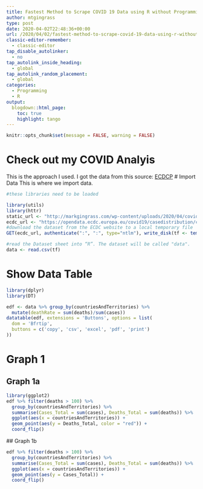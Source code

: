 ```yaml
---
title: Fastest Method to Scrape COVID 19 Data using R without Programming Experience
author: mtgingrass
type: post
date: 2020-04-02T22:48:36+00:00
url: /2020/04/02/fastest-method-to-scrape-covid-19-data-using-r-without-programming-experience/
classic-editor-remember:
  - classic-editor
tap_disable_autolinker:
  - no
tap_autolink_inside_heading:
  - global
tap_autolink_random_placement:
  - global
categories:
  - Programming
  - R
output:
  blogdown::html_page:
    toc: true
    highlight: tango
---
```

```r
knitr::opts_chunk$set(message = FALSE, warning = FALSE)
```

# Check out my COVID Analyis
This is the approach I used. I got the data from this source: [ECDCP](https://www.ecdc.europa.eu/en/publications-data/download-todays-data-geographic-distribution-covid-19-cases-worldwide)
# Import Data
This is where we import data.


```r
#these libraries need to be loaded

library(utils)
library(httr)
static_url <- "http://markgingrass.com/wp-content/uploads/2020/04/covid_data.csv"
ecdc_url <- "https://opendata.ecdc.europa.eu/covid19/casedistribution/csv"
#download the dataset from the ECDC website to a local temporary file
GET(ecdc_url, authenticate(":", ":", type="ntlm"), write_disk(tf <- tempfile(fileext = ".csv")))

#read the Dataset sheet into “R”. The dataset will be called "data".
data <- read.csv(tf)
```

# Show Data Table

```r
library(dplyr)
library(DT)

edf <- data %>% group_by(countriesAndTerritories) %>%
  mutate(deathRate = sum(deaths)/sum(cases))
datatable(edf, extensions = 'Buttons', options = list(
  dom = 'Bfrtip',
  buttons = c('copy', 'csv', 'excel', 'pdf', 'print')
))
```

# Graph 1 {.tabset}
## Graph 1a

```r
library(ggplot2)
edf %>% filter(deaths > 100) %>%
  group_by(countriesAndTerritories) %>%
  summarise(Cases_Total = sum(cases), Deaths_Total = sum(deaths)) %>%
  ggplot(aes(x = countriesAndTerritories)) +
  geom_point(aes(y = Deaths_Total, color = "red")) +
  coord_flip()
```


## Graph 1b</p>

```r
edf %>% filter(deaths > 100) %>%
  group_by(countriesAndTerritories) %>%
  summarise(Cases_Total = sum(cases), Deaths_Total = sum(deaths)) %>%
  ggplot(aes(x = countriesAndTerritories)) +
  geom_point(aes(y = Cases_Total)) +
  coord_flip()
```
